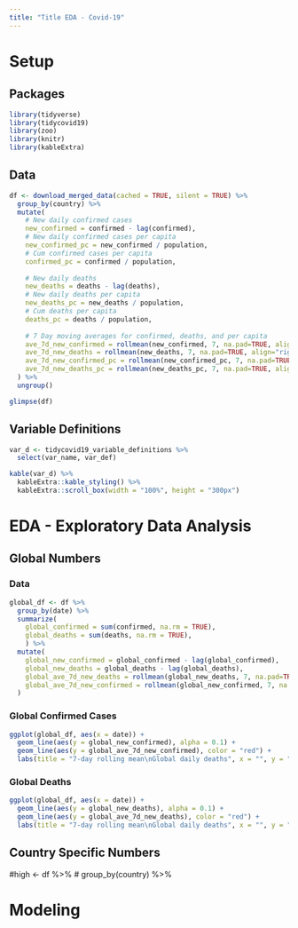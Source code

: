 ```yaml
---
title: "Title EDA - Covid-19"
---
```


# Setup
## Packages
```r
library(tidyverse)
library(tidycovid19)
library(zoo)
library(knitr)
library(kableExtra)
```

## Data
```r
df <- download_merged_data(cached = TRUE, silent = TRUE) %>%
  group_by(country) %>%
  mutate(
    # New daily confirmed cases
    new_confirmed = confirmed - lag(confirmed),
    # New daily confirmed cases per capita
    new_confirmed_pc = new_confirmed / population,
    # Cum confirmed cases per capita
    confirmed_pc = confirmed / population,
    
    # New daily deaths
    new_deaths = deaths - lag(deaths),
    # New daily deaths per capita
    new_deaths_pc = new_deaths / population,
    # Cum deaths per capita
    deaths_pc = deaths / population,
    
    # 7 Day moving averages for confirmed, deaths, and per capita
    ave_7d_new_confirmed = rollmean(new_confirmed, 7, na.pad=TRUE, align="right"),
    ave_7d_new_deaths = rollmean(new_deaths, 7, na.pad=TRUE, align="right"),
    ave_7d_new_confirmed_pc = rollmean(new_confirmed_pc, 7, na.pad=TRUE, align="right"),
    ave_7d_new_deaths_pc = rollmean(new_deaths_pc, 7, na.pad=TRUE, align="right")
  ) %>%
  ungroup()

glimpse(df)
```
## Variable Definitions
```r
var_d <- tidycovid19_variable_definitions %>%
  select(var_name, var_def)

kable(var_d) %>% 
  kableExtra::kable_styling() %>%
  kableExtra::scroll_box(width = "100%", height = "300px")
```


# EDA - Exploratory Data Analysis

## Global Numbers
### Data
```r
global_df <- df %>%
  group_by(date) %>%
  summarize(
    global_confirmed = sum(confirmed, na.rm = TRUE), 
    global_deaths = sum(deaths, na.rm = TRUE),
    ) %>%
  mutate(
    global_new_confirmed = global_confirmed - lag(global_confirmed),
    global_new_deaths = global_deaths - lag(global_deaths),
    global_ave_7d_new_deaths = rollmean(global_new_deaths, 7, na.pad=TRUE, align="right"),
    global_ave_7d_new_confirmed = rollmean(global_new_confirmed, 7, na.pad=TRUE, align="right")
  )


```

### Global Confirmed Cases
```r
ggplot(global_df, aes(x = date)) +
  geom_line(aes(y = global_new_confirmed), alpha = 0.1) +
  geom_line(aes(y = global_ave_7d_new_confirmed), color = "red") +
  labs(title = "7-day rolling mean\nGlobal daily deaths", x = "", y = "")
```

### Global Deaths
```r
ggplot(global_df, aes(x = date)) +
  geom_line(aes(y = global_new_deaths), alpha = 0.1) +
  geom_line(aes(y = global_ave_7d_new_deaths), color = "red") +
  labs(title = "7-day rolling mean\nGlobal daily deaths", x = "", y = "")
```

## Country Specific Numbers
#high <- df %>%
#  group_by(country) %>%
  


# Modeling

